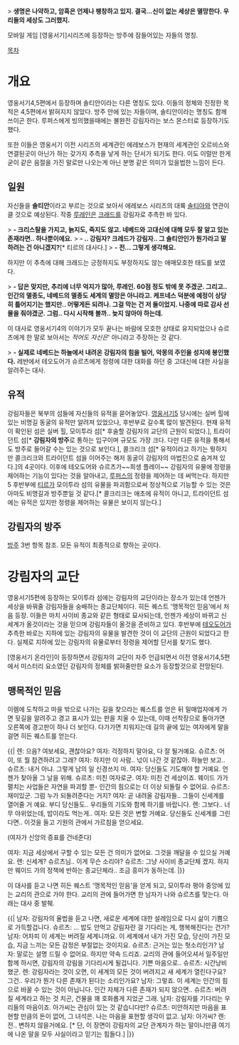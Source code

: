 > '''생명은 나약하고, 암흑은 언제나 팽창하고 있지. 결국…신이 없는 세상은 멸망한다. 우리들의 세상도 그러했지.'''

모바일 게임 [영웅서기]시리즈에 등장하는 방주에 잠들어있는 자들의 명칭.


[[목차]]


= 개요 =

영웅서기4,5편에서 등장하며 솔티안이라는 다른 명칭도 있다. 이들의 정체와 진정한 목적은 4,5편에서 밝혀지지 않았다. 방주 안에 있는 자들이며, 솔티안이라는 명칭도 함께 쓰이곤 한다. 루퍼스에게 빙의했을때에는 불완전 강림자라는 보스 몬스터로 등장하기도 했다.

또한 이들은 영웅서기 이전 시리즈의 세계관인 에레보스가 현재의 세계관인 오르비스와 연결된곳이 아닌가 하는 갖가지 추측을 낳게 하는 단서가 되기도 한다. 이도 이럴만 한게 굳이 같은 음절을 가진 말로만 나오는게 아닌 분명 같은 의미가 있을법한 느낌이 든다. 

== 일원 ==

자신들을 '''솔티안'''이라고 부르는 것으로 보아서 에레보스 시리즈의 대륙 [[솔티아]]와 연관이 클 것으로 예상된다. 작중 [[루레인]]은 [[크래드]]를 강림자로 추측한 바 있다. 

> '''- 크리스탈을 가지고, 늙지도, 죽지도 않고. 네베드와 고대신에 대해 모두 잘 알고 있는 존재라면.. 하나뿐이에요.'''
> '''- .. 강림자? 크레드가 강림자.. 그 솔티안인가 뭔가라고 말하려는 건 아니겠지?'''[* 티르의 대사다.]
> '''- 전... 그렇게 생각해요.'''

하지만 이 추측에 대해 크래드는 긍정하지도 부정하지도 않는 애매모호한 태도를 보였다.

> '''- 답은 맞지만, 추리에 너무 억지가 많아, 루레인. 60점 정도 밖에 못 주겠군. 그리고.. 인간의 멸종도, 네베드의 멸종도 세계의 멸망은 아니라고. 케프네스 덕분에 예정이 상당히 틀어지기는 했지만.. 어떻게든 되려나. 그걸 막는 건 저 둘이었지. 나중에 따로 감사 선물을 줘야겠군. 그럼.. 다시 시작해 볼까.. 늦지 않아야 하는데.'''

이 대사로 영웅서기4의 이야기가 모두 끝나는 바람에 모호한 상태로 유지되었으나 슈르츠에게 한 말로 보아서는 ''적어도 자신은''' 아니라고 주장하는 것 같다.

> '''- 실제로 네베드는 하늘에서 내려온 강림자의 힘을 빌어, 악몽의 주인을 성지에 봉인했다.'''
레반에서 테오도어가 슈르츠에게 정령에 대한 대화를 하던 중 고대신에 대한 사실을 알려주는 대사. 

== 유적 ==

강림자들은 북부의 섬들에 자신들의 유적을 묻어놓았다. [[영웅서기5]] 당시에는 실버 힐에 있는 비명길 동굴의 유적만 알려져 있었으나, 후반부로 갈수록 많이 발견된다. 현재 유적이 확인된 섬은 실버 힐, 모이투라 섬[* 후술할 강림자의 교단의 근원이 되었다.], 트라이던트 섬[* '''강림자의 방주'''로 통하는 입구이며 규모도 가장 크다. 다만 다른 유적을 통해서도 방주로 들어갈 수는 있는 것으로 보인다.], 콜크리크 섬[* 유적이라고 하기는 뭣하지만 콜크리크와 트라이던트 섬을 이어주는 해저 동굴이 강림자의 마법진으로 숨겨져 있다.]의 4곳이다. 이후에 테오도어와 슈르츠가~~희생 플레이~~ 강림자의 유물에 정령을 제어하는 기능이 있다는 것을 알아내고, [[루퍼스]]의 정령을 제어하는 데 써먹는다.
하지만 5 후반부에 [[티르]]가 모이투라 섬의 유물을 파괴함으로써 정상적으로 기능할 수 있는 것은 아마도 비명길과 방주뿐일 것 같다.[* 콜크리크는 애초에 유적이 아니고, 트라이던트 섬에는 유적은 있지만 정령을 제어하는 유물은 보이지 않는다.]

== '''강림자의 방주''' ==

[[방주]] 3번 항목 참조. 모든 유적이 최종적으로 향하는 곳이다.

= 강림자의 교단 =

영웅서기5편에 등장하는 모이투라 섬에는 강림자의 교단이라는 장소가 있는데 언젠가 세상을 바꿔줄 강림자들을 숭배하는 종교단체이다. 히든 퀘스트 '맹목적인 믿음'에서 처음 등장. 이들은 마치 사이비 종교와 같은 형태로 묘사되는데, 언젠가 세상이 바뀌고 신세계가 올것이라는 것을 믿으며 강림자들이 올것을 준비하고 있다.
후반부에 [[테오도어]]가 추측한 바로는 지하에 있는 강림자의 유물을 발견한 것이 이 교단의 근원이 되었다고 한다. 실제로 지하에 있는 강림자의 유물로부터 정령을 제어할 단서를 찾기도 했다.

[영웅서기 온라인]이 등장하면서 강림자의 교단이 자주 언급되면서 이전 영웅서기4,5편에서 미스터리 요소였던 강림자의 정체를 밝혀줄만한 요소가 등장할것으로 전망된다.

 
== 맹목적인 믿음 ==

이렘에 도착하고 마을 밖으로 나가는 길을 찾으라는 퀘스트를 얻은 뒤 밀매업자에게 가면 뒷길을 알려주고 경고 표시가 있는 판을 치울 수 있는데, 이때 선착장으로 돌아가면 오른쪽에 경고판이 하나 더 보인다. 다가가면 치워지는데 길의 끝에 있는 여자에게 말을 걸면 히든 퀘스트를 얻는다.

{{|
렌: 으음? 여보세요, 괜찮아요?
여자: 걱정하지 말아요, 다 잘 될거예요.
슈르츠: 어이, 또 뭘 참견하려고 그래?
여자: 하지만 이 사람.. 넋이 나간 것 같잖아. 하늘만 보고..
슈르츠: 내거 아냐. 그렇게 남의 일 신경쓰지 마. 
여자: 당신들도 기도해야 할 거예요. 언젠가 찾아올 그 날을 위해. 
슈르츠: 미친 여자로군.
여자: 미친 건 세상이죠. 웨이드 가가 펼치는 사업들은 자연을 파괴할 뿐- 인간의 힘으로는 더 이상 되돌릴 수 없어요.
슈르츠: 재미있군. 그럼 누가 되돌려준다는 거지?
여자: 곧 내려올 강림자들.. 그들이 신세계를 열어줄 거 예요. 부디 당신들도.. 우리들의 기도와 함께 하기를 바랍니다. 
렌: 그보다.. 너무 야위었는데, 밥이라도 먹는게..
여자: 모든 것은 변할 거예요. 당신들도 신세계를 그린다면.. 이것을 들고 기원의 관에서 가르침을 얻으세요. 

(여자가 신앙의 증표를 건네준다)

여자: 지금 세상에서 구할 수 있는 모든 건 의미가 없어요. 그것을 깨달을 수 있으실 거예요. 
렌: 신세계? 슈르츠님.. 이게 무슨 소리야?
슈르츠: 그냥 사이비 종교단체 겠지. 하지만 웨이드 가의 정책에 반하는 종교단체라.. 조금 흥미가 동하는데. 
|}}

이 대사를 듣고 나면 히든 퀘스트 '맹목적인 믿음'을 얻게 되고, 모이투라 평야 중앙에 있는 교리의 관으로 가야 한다. 교리의 관에 들어가면 한 남자가 나와 슈르츠를 맞는다. 아래는 대사 중 발췌.

{{|
남자: 강림자의 율법을 듣고 나면, 새로운 세계에 대한 설레임으로 다시 삶이 기쁨으로 가득할겁니다. 
슈르츠: ... 밥도 안먹고 강림자란 걸 기다리는 게, 행복해진다는 건가?
남자: 어차피 이 세계는 버려질 세계니까요. 이 세계에서 내가 가진 모습, 당신이 가진 모습, 지금 느끼는 모든 감정은 부절없는 것이지요. 
슈르츠: 근거는 있는 헛소리인가?
남자: 말로는 설명 드릴 수 없어요. 하지만 약속 드리죠. 교리의 관에 들어오셔서 일주일만 함께 하시면, 강림자의 강림을 기다리시게 될겁니다. 기쁜 마음으로.. 
슈르츠: 시간낭비했군. 
렌: 강림자라는 것이 오면, 이 세계의 모든 것이 버려지고 새 세계가 열린다구요? 그건.. 우리가 뭔가 다른 존재가 된다는 소리인가요?
남자: 그렇죠. 이 세계는 인간의 힘으로 바꿀 수 있는 것이 아닙니다. 인간 자체가 다른 존재가 되지 않으면.. 
슈르츠: 버려질 세계라고 하는 것 치곤, 건물을 꽤 호화롭게 지었군 그래. 
남자: 강림자를 기다리는 우리들의 마음이죠. 아가씨는 관심이 있는 것 같습니다만?
슈르츠: 미안하지만 마음을 표현할 만큼의 돈이 없어, 그 녀석은. 나는 마음을 표현할 생각이 없고. 
남자: 아가씨?
렌: 전.. 변하지 않을거에요. [* 단, 이 장면이 강림자의 교단 관계자가 하는 말이니만큼 여기에 나온 말을 모두 사실이라고 믿기는 힘들다.]
|}}

